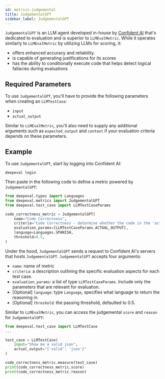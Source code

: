 ```yaml
---
id: metrics-judgemental
title: JudgementalGPT
sidebar_label: JudgementalGPT
---
```


`JudgementalGPT` is an LLM agent developed in-house by [Confident AI](https://confident-ai.com) that's dedicated to evaluation and is superior to `LLMEvalMetric`. While it operates similarly to `LLMEvalMetric` by utilizing LLMs for scoring, it:

- offers enhanced accuracy and reliability.
- is capable of generating justifications for its scores
- has the ability to conditionally execute code that helps detect logical fallacies during evaluations

## Required Parameters

To use `JudgementalGPT`, you'll have to provide the following parameters when creating an `LLMTestCase`:

- `input`
- `actual_output`

Similar to `LLMEvalMetric`, you'll also need to supply any additional arguments such as `expected_output` and `context` if your evaluation criteria depends on these parameters.

## Example

To use `JudgementalGPT`, start by logging into Confident AI:

```console
deepeval login
```

Then paste in the following code to define a metric powered by `JudgementalGPT`:

```python
from deepeval.types import Languages
from deepeval.metrics import JudgementalGPT
from deepeval.test_case import LLMTestCaseParams

code_correctness_metric = JudgementalGPT(
    name="Code Correctness",
    criteria="Code Correctness - determine whether the code in the 'actual output' produces a valid JSON.",
    evaluation_params=[LLMTestCaseParams.ACTUAL_OUTPUT],
    language=Languages.SPANISH,
    threshold=0.5,
)
```

Under the hood, `JudgementalGPT` sends a request to Confident AI's servers that hosts `JudgementalGPT`. `JudgementalGPT` accepts four arguments:

- `name`: name of metric
- `criteria`: a description outlining the specific evaluation aspects for each test case.
- `evaluation_params`: a list of type `LLMTestCaseParams`. Include only the parameters that are relevant for evaluation.
- [Optional] `language`: type `Language`, specifies what language to return the reasoning in.
- [Optional] `threshold`: the passing threshold, defaulted to 0.5.

Similar to `LLMEvalMetric`, you can access the judgemental `score` and `reason` for `JudgementalGPT`:

```python
from deepeval.test_case import LLMTestCase
...

test_case = LLMTestCase(
    input="Show me a valid json",
    actual_output="{'valid': 'json'}"
)

code_correctness_metric.measure(test_case)
print(code_correctness_metric.score)
print(code_correctness_metric.reason)
```
